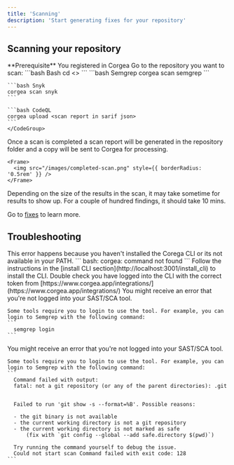 ```yaml
---
title: 'Scanning'
description: 'Start generating fixes for your repository'
---
```


## Scanning your repository

<Info>
  **Prerequisite** You registered in Corgea
</Info>


<Steps>
  <Step title="Go to repository">
    Go to the repository you want to scan:
  <CodeGroup>
  ```bash Bash
  cd <<Respository Name>>
  ```
  </CodeGroup>
  </Step>
  <Step title="Run the scan">
    <CodeGroup>
    ```bash Semgrep
    corgea scan semgrep
    ```

    ```bash Snyk
    corgea scan snyk
    ```

    ```bash CodeQL
    corgea upload <scan report in sarif json>
    ```
    </CodeGroup>
  </Step>
  <Step title="See Results">
    Once a scan is completed a scan report will be generated in the repository folder and a copy will be sent to Corgea for processing.

    <Frame>
      <img src="/images/completed-scan.png" style={{ borderRadius: '0.5rem' }} />
    </Frame>
  </Step>
  <Step title="Issue Fixes">
  Depending on the size of the results in the scan, it may take sometime for results to show up. For a couple of hundred findings, it should take 10 mins. 

  Go to [fixes](fixes) to learn more.
  </Step>
</Steps>

## Troubleshooting

<AccordionGroup>
  <Accordion title="Command Not Found">
  This error happens because you haven't installed the Corega CLI or its not available in your PATH.
  ```
  bash: corgea: command not found
  ```
  Follow the instructions in the [install CLI section](http://localhost:3001/install_cli) to install the CLI.
  </Accordion>

  <Accordion title="Invalid token provided.">
    Double check you have logged into the CLI with the correct token from [https://www.corgea.app/integrations/](https://www.corgea.app/integrations/)
  </Accordion>
  <Accordion title="Not Logged In">
    You might receive an error that you're not logged into your SAST/SCA tool. 

    Some tools require you to login to use the tool. For example, you can login to Semgrep with the following command:
    ```
      semgrep login
    ```
  </Accordion>
  <Accordion title="Git Show Failed to Run">
    You might receive an error that you're not logged into your SAST/SCA tool. 

    Some tools require you to login to use the tool. For example, you can login to Semgrep with the following command:
    ```
      Command failed with output:
      fatal: not a git repository (or any of the parent directories): .git


      Failed to run 'git show -s --format=%B'. Possible reasons:

      - the git binary is not available
      - the current working directory is not a git repository
      - the current working directory is not marked as safe
          (fix with `git config --global --add safe.directory $(pwd)`)

      Try running the command yourself to debug the issue.
      Could not start scan Command failed with exit code: 128
    ```
  </Accordion>

</AccordionGroup>


